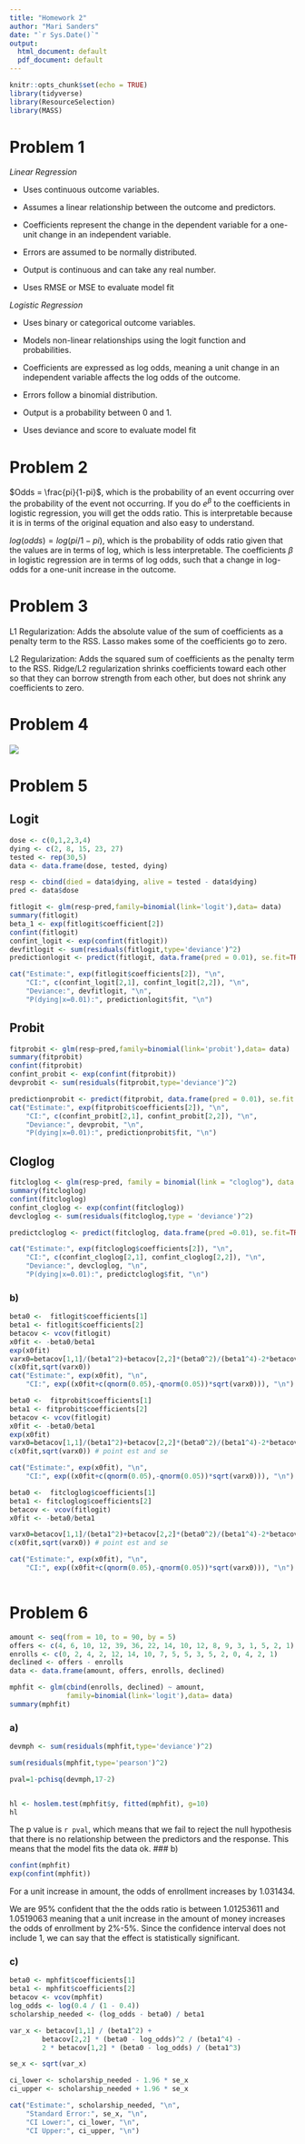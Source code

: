```yaml
---
title: "Homework 2"
author: "Mari Sanders"
date: "`r Sys.Date()`"
output:
  html_document: default
  pdf_document: default
---
```


```r
knitr::opts_chunk$set(echo = TRUE)
library(tidyverse)
library(ResourceSelection)
library(MASS)
```

# Problem 1 

*Linear Regression*

- Uses continuous outcome variables.

- Assumes a linear relationship between the outcome and predictors.

- Coefficients represent the change in the dependent variable for a one-unit change in an independent variable.

- Errors are assumed to be normally distributed.

- Output is continuous and can take any real number.

- Uses RMSE or MSE to evaluate model fit

*Logistic Regression*

- Uses binary or categorical outcome variables.

- Models non-linear relationships using the logit function and probabilities.

- Coefficients are expressed as log odds, meaning a unit change in an independent variable affects the log odds of the outcome.

- Errors follow a binomial distribution.

- Output is a probability between 0 and 1.

- Uses deviance and score to evaluate model fit

# Problem 2 
$Odds = \frac{pi}{1-pi}$, which is the probability of an event occurring over the probability of the event not occurring. If you do $e^{\beta}$ to the coefficients in logistic regression, you will get the odds ratio. This is interpretable because it is in terms of the original equation and also easy to understand. 

$log(odds) = log(pi/1-pi)$, which is the probability of odds ratio given that the values are in terms of log, which is less interpretable. The coefficients $\beta$ in logistic regression are in terms of log odds, such that a change in log-odds for a one-unit increase in the outcome. 

# Problem 3 


L1 Regularization: Adds the absolute value of the sum of coefficients as a penalty term to the RSS. Lasso makes some of the coefficients go to zero. 

L2 Regularization: Adds the squared sum  of coefficients as the penalty term to the RSS.  Ridge/L2 regularization shrinks coefficients toward each other so that they can borrow strength from each other, but does not shrink any coefficients to zero. 


# Problem 4 

![](IMG_0543.jpeg)

# Problem 5

## Logit

```r
dose <- c(0,1,2,3,4)
dying <- c(2, 8, 15, 23, 27)
tested <- rep(30,5)
data <- data.frame(dose, tested, dying)

resp <- cbind(died = data$dying, alive = tested - data$dying) 
pred <- data$dose

fitlogit <- glm(resp~pred,family=binomial(link='logit'),data= data)
summary(fitlogit)
beta_1 <- exp(fitlogit$coefficient[2])
confint(fitlogit) 
confint_logit <- exp(confint(fitlogit))
devfitlogit <- sum(residuals(fitlogit,type='deviance')^2)
predictionlogit <- predict(fitlogit, data.frame(pred = 0.01), se.fit=TRUE,type='response')

cat("Estimate:", exp(fitlogit$coefficients[2]), "\n",
    "CI:", c(confint_logit[2,1], confint_logit[2,2]), "\n",
    "Deviance:", devfitlogit, "\n",
    "P(dying|x=0.01):", predictionlogit$fit, "\n")
```



## Probit

```r
fitprobit <- glm(resp~pred,family=binomial(link='probit'),data= data)
summary(fitprobit)
confint(fitprobit) 
confint_probit <- exp(confint(fitprobit))
devprobit <- sum(residuals(fitprobit,type='deviance')^2)

predictionprobit <- predict(fitprobit, data.frame(pred = 0.01), se.fit = TRUE,type = 'response')
cat("Estimate:", exp(fitprobit$coefficients[2]), "\n",
    "CI:", c(confint_probit[2,1], confint_probit[2,2]), "\n",
    "Deviance:", devprobit, "\n",
    "P(dying|x=0.01):", predictionprobit$fit, "\n")
```


## Cloglog

```r
fitcloglog <- glm(resp~pred, family = binomial(link = "cloglog"), data = data)
summary(fitcloglog)
confint(fitcloglog) 
confint_cloglog <- exp(confint(fitcloglog))
devcloglog <- sum(residuals(fitcloglog,type = 'deviance')^2)

predictcloglog <- predict(fitcloglog, data.frame(pred =0.01), se.fit=TRUE,type='response')

cat("Estimate:", exp(fitcloglog$coefficients[2]), "\n",
    "CI:", c(confint_cloglog[2,1], confint_cloglog[2,2]), "\n",
    "Deviance:", devcloglog, "\n",
    "P(dying|x=0.01):", predictcloglog$fit, "\n")
```


### b) 

```r
beta0 <-  fitlogit$coefficients[1]
beta1 <- fitlogit$coefficients[2]
betacov <- vcov(fitlogit) 
x0fit <- -beta0/beta1
exp(x0fit)
varx0=betacov[1,1]/(beta1^2)+betacov[2,2]*(beta0^2)/(beta1^4)-2*betacov[1,2]*beta0/(beta1^3)
c(x0fit,sqrt(varx0)) 
cat("Estimate:", exp(x0fit), "\n",
    "CI:", exp((x0fit+c(qnorm(0.05),-qnorm(0.05))*sqrt(varx0))), "\n")
```

```r
beta0 <-  fitprobit$coefficients[1]
beta1 <- fitprobit$coefficients[2]
betacov <- vcov(fitlogit) 
x0fit <- -beta0/beta1
exp(x0fit)
varx0=betacov[1,1]/(beta1^2)+betacov[2,2]*(beta0^2)/(beta1^4)-2*betacov[1,2]*beta0/(beta1^3)
c(x0fit,sqrt(varx0)) # point est and se

cat("Estimate:", exp(x0fit), "\n",
    "CI:", exp((x0fit+c(qnorm(0.05),-qnorm(0.05))*sqrt(varx0))), "\n")
```


```r
beta0 <-  fitcloglog$coefficients[1]
beta1 <- fitcloglog$coefficients[2]
betacov <- vcov(fitlogit) 
x0fit <- -beta0/beta1

varx0=betacov[1,1]/(beta1^2)+betacov[2,2]*(beta0^2)/(beta1^4)-2*betacov[1,2]*beta0/(beta1^3)
c(x0fit,sqrt(varx0)) # point est and se

cat("Estimate:", exp(x0fit), "\n",
    "CI:", exp((x0fit+c(qnorm(0.05),-qnorm(0.05))*sqrt(varx0))), "\n")
  
```


# Problem 6 

```r
amount <- seq(from = 10, to = 90, by = 5)
offers <- c(4, 6, 10, 12, 39, 36, 22, 14, 10, 12, 8, 9, 3, 1, 5, 2, 1)
enrolls <- c(0, 2, 4, 2, 12, 14, 10, 7, 5, 5, 3, 5, 2, 0, 4, 2, 1)
declined <- offers - enrolls 
data <- data.frame(amount, offers, enrolls, declined)

mphfit <- glm(cbind(enrolls, declined) ~ amount,
              family=binomial(link='logit'),data= data)
summary(mphfit)
```

### a) 

```r
devmph <- sum(residuals(mphfit,type='deviance')^2)

sum(residuals(mphfit,type='pearson')^2) 

pval=1-pchisq(devmph,17-2)


hl <- hoslem.test(mphfit$y, fitted(mphfit), g=10) 
hl
```

The p value is `r pval`, which means that we fail to reject the null hypothesis that there is no relationship between the predictors and the response. This means that the model fits the data ok. 
### b) 

```r
confint(mphfit)
exp(confint(mphfit))
```

For a  unit increase in amount, the odds of enrollment increases by 1.031434. 

We are 95% confident that the the odds ratio is between 1.01253611 and 1.0519063 meaning that a unit increase in the amount of money increases the odds of enrollment by 2%-5%. Since the confidence interval does not include 1, we can say that the effect is statistically significant. 

### c) 

```r
beta0 <- mphfit$coefficients[1]
beta1 <- mphfit$coefficients[2]
betacov <- vcov(mphfit)
log_odds <- log(0.4 / (1 - 0.4))
scholarship_needed <- (log_odds - beta0) / beta1

var_x <- betacov[1,1] / (beta1^2) + 
        betacov[2,2] * (beta0 - log_odds)^2 / (beta1^4) - 
        2 * betacov[1,2] * (beta0 - log_odds) / (beta1^3)

se_x <- sqrt(var_x)

ci_lower <- scholarship_needed - 1.96 * se_x
ci_upper <- scholarship_needed + 1.96 * se_x

cat("Estimate:", scholarship_needed, "\n",
    "Standard Error:", se_x, "\n",
    "CI Lower:", ci_lower, "\n",
    "CI Upper:", ci_upper, "\n")
```



